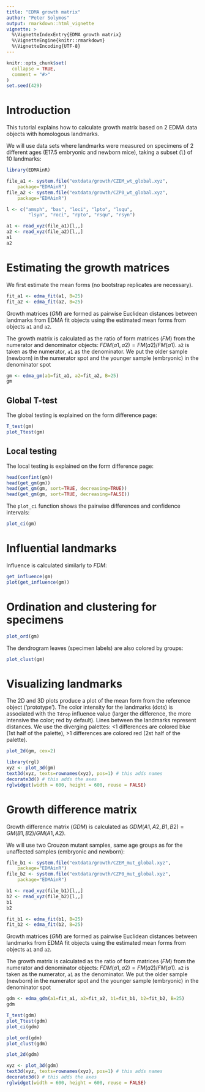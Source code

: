 ```yaml
---
title: "EDMA growth matrix"
author: "Peter Solymos"
output: rmarkdown::html_vignette
vignette: >
  %\VignetteIndexEntry{EDMA growth matrix}
  %\VignetteEngine{knitr::rmarkdown}
  %\VignetteEncoding{UTF-8}
---
```


```r
knitr::opts_chunk$set(
  collapse = TRUE,
  comment = "#>"
)
set.seed(429)
```

# Introduction

This tutorial explains how to calculate growth matrix based
on 2 EDMA data objects with homologous landmarks.

We will use data sets where landmarks were measured on specimens
of 2 different ages (E17.5 embryonic and newborn mice), 
taking a subset (`l`) of 10 landmarks:

```r
library(EDMAinR)

file_a1 <- system.file("extdata/growth/CZEM_wt_global.xyz",
    package="EDMAinR")
file_a2 <- system.file("extdata/growth/CZP0_wt_global.xyz",
    package="EDMAinR")

l <- c("amsph", "bas", "loci", "lpto", "lsqu",
        "lsyn", "roci", "rpto", "rsqu", "rsyn")

a1 <- read_xyz(file_a1)[l,,]
a2 <- read_xyz(file_a2)[l,,]
a1
a2
```

# Estimating the growth matrices

We first estimate the mean forms (no bootstrap replicates are necessary).

```r
fit_a1 <- edma_fit(a1, B=25)
fit_a2 <- edma_fit(a2, B=25)
```

Growth matrices ($GM$) are formed as pairwise Euclidean distances
between landmarks from EDMA fit objects using the estimated mean forms
from objects `a1` and `a2`.

The growth matrix is calculated as the ratio of form matrices
($FM$) from the numerator and denominator objects: $FDM(a1,a2) = FM(a2)/FM(a1)$.
`a2` is taken as the numerator, `a1` as the denominator.
We put the older sample (newborn) in the numerator spot 
and the younger sample (embryonic) in the denominator spot

```r
gm <- edma_gm(a1=fit_a1, a2=fit_a2, B=25)
gm
```

## Global T-test

The global testing is explained on the form difference page:

```r
T_test(gm)
plot_Ttest(gm)
```

## Local testing

The local testing is explained on the form difference page:

```r
head(confint(gm))
head(get_gm(gm))
head(get_gm(gm, sort=TRUE, decreasing=TRUE))
head(get_gm(gm, sort=TRUE, decreasing=FALSE))
```

The `plot_ci` function shows the pairwise differences and confidence intervals:

```r
plot_ci(gm)
```


# Influential landmarks

Influence is calculated similarly to $FDM$:

```r
get_influence(gm)
plot(get_influence(gm))
```

# Ordination and clustering for specimens


```r
plot_ord(gm)
```

The dendrogram leaves (specimen labels) are also colored by groups:

```r
plot_clust(gm)
```


# Visualizing landmarks

The 2D and 3D plots produce a plot of the mean form
from the reference object ('prototype').
The color intensity for the landmarks (dots) is associated with the `Tdrop`
influence value (larger the difference, the more intensive the color;
red by default).
Lines between the landmarks represent distances.
We use the diverging palettes:
<1 differences are colored blue (1st half of the palette), >1 differences 
are colored red (2st half of the palette).

```r
plot_2d(gm, cex=2)
```



```r
library(rgl)
xyz <- plot_3d(gm)
text3d(xyz, texts=rownames(xyz), pos=1) # this adds names
decorate3d() # this adds the axes
rglwidget(width = 600, height = 600, reuse = FALSE)
```

# Growth difference matrix

Growth difference matrix ($GDM$) is calculated as 
$GDM(A1,A2,B1,B2) = GM(B1,B2) / GM(A1,A2)$.

We will use two Crouzon mutant samples, same age groups as 
for the unaffected samples (embryonic and newborn):

```r
file_b1 <- system.file("extdata/growth/CZEM_mut_global.xyz",
    package="EDMAinR")
file_b2 <- system.file("extdata/growth/CZP0_mut_global.xyz",
    package="EDMAinR")

b1 <- read_xyz(file_b1)[l,,]
b2 <- read_xyz(file_b2)[l,,]
b1
b2

fit_b1 <- edma_fit(b1, B=25)
fit_b2 <- edma_fit(b2, B=25)
```

Growth matrices ($GM$) are formed as pairwise Euclidean distances
between landmarks from EDMA fit objects using the estimated mean forms
from objects `a1` and `a2`.

The growth matrix is calculated as the ratio of form matrices
($FM$) from the numerator and denominator objects: $FDM(a1,a2) = FM(a2)/FM(a1)$.
`a2` is taken as the numerator, `a1` as the denominator.
We put the older sample (newborn) in the numerator spot 
and the younger sample (embryonic) in the denominator spot

```r
gdm <- edma_gdm(a1=fit_a1, a2=fit_a2, b1=fit_b1, b2=fit_b2, B=25)
gdm

T_test(gdm)
plot_Ttest(gdm)
plot_ci(gdm)

plot_ord(gdm)
plot_clust(gdm)

plot_2d(gdm)
```

```r
xyz <- plot_3d(gdm)
text3d(xyz, texts=rownames(xyz), pos=1) # this adds names
decorate3d() # this adds the axes
rglwidget(width = 600, height = 600, reuse = FALSE)
```
